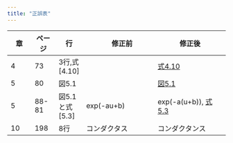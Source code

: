 ```yaml
---
title: "正誤表"
---
```


|章  |ページ  |行  |　修正前 | 修正後|
|-|-|-|---|---|
|4  |73 | 3行,式[4.10] | |[式4.10](fig/equation4.10_correction.pdf)|
|5  |80 |図5.1 ||[図5.1](fig/Fig5_1_d_correction.tif)|
|5  |88-81 |図5.1と式[5.3] |exp(-au+b)|exp(-a(u+b)), [式5.3](fig/equation5.3_correction.pdf)|
|10 | 198 | 8行 | コンダクタス | コンダクタンス|

